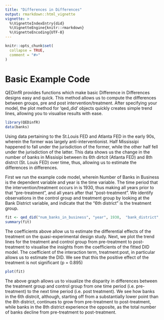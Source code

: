 ```yaml
---
title: "Differences in Differences"
output: rmarkdown::html_vignette
vignette: >
  %\VignetteIndexEntry{did}
  %\VignetteEngine{knitr::rmarkdown}
  %\VignetteEncoding{UTF-8}
---
```


```r
knitr::opts_chunk$set(
  collapse = TRUE,
  comment = "#>"
)
```

# Basic Example Code



QEDinfR provides functions which make basic Difference in Differences designs easy and quick. This method allows us to compute the differences between groups, pre and post intervention/treatment. After specifying your model, the plot method for 'qed_did' objects quickly creates simple trend lines, allowing you to visualise results with ease.  


```r
library(QEDinfR)
data(banks)
```

Using data pertaining to the St.Louis FED and Atlanta FED in the early 90s, wherein the former was largely anti-interventionist. Half Mississipi happened to fall under the jurisdiction of the former, while the other half fell under the jurisdiction of the latter. This data shows us the change in the number of banks in Missisipi between its 6th dirtcit (Atlanta FED) and 8th distrct (St. Louis FED) over time, thus, allowing us to estimate the differences in differences.



First we run the example code model, wherein Number of Banks in Business is the dependent variable and year is the time variable. The time period that the intervention/treatment occurs in is 1930, thus making all years prior to that "pre-treatment", and all years after that "post-treatment". We identify observations in the control group and treatment group by looking at the Bank District variable, and indicate that the "6th district" is the treatment group.


```r
fit <- qed_did("num_banks_in_business", "year", 1930,  "bank_district", "6th district", df = banks)
summary(fit)
```


The coefficients above allow us to estimate the differential effects of the treatment on the quasi-experimental design study. Next, we plot the trend lines for the treatment and control group from pre-treatment to post-treatment to visualise the insights from the coefficients of the fitted DID model. The coefficient of the interaction term, treatment:post, in particular allows us to estimate the DID. We see that this the positive effect of the treatment is not significant (p = 0.895)


```r
plot(fit)
```


The above graph allows us to visualize the disparity in differences between the treatment group and control group from one time period (i.e. pre-treatment) to the next time period (i.e. post treatment). We see how banks in the 6th distrcit, although, starting off from a substantially lower point than the 8th district, continues to grow from pre-treatment to post-treatment, while banks in the 8th district experience the opposite, as the total number of banks decline from pre-treatment to post-treatment. 
